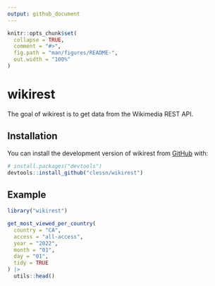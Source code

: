 ```yaml
---
output: github_document
---
```


<!-- README.md is generated from README.Rmd. Please edit that file -->

```r
knitr::opts_chunk$set(
  collapse = TRUE,
  comment = "#>",
  fig.path = "man/figures/README-",
  out.width = "100%"
)
```

# wikirest

<!-- badges: start -->
<!-- badges: end -->

The goal of wikirest is to get data from the Wikimedia REST API.

## Installation

You can install the development version of wikirest from [GitHub](https://github.com/) with:

``` r
# install.packages("devtools")
devtools::install_github("clessn/wikirest")
```

## Example

```r
library("wikirest")

get_most_viewed_per_country(
  country = "CA",
  access = "all-access",
  year = "2022",
  month = "01",
  day = "01",
  tidy = TRUE
) |>
  utils::head()
```
